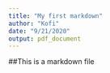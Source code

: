 ```yaml
---
title: "My first markdown"
author: "Kofi"
date: "9/21/2020"
output: pdf_document
---
```



##This is a markdown file